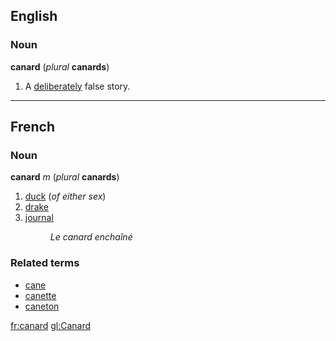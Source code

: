 ==English==
===Noun===
'''canard''' (''plural'' '''canards''')

#A [[deliberately]] false story.

----
==French==
===Noun===
'''canard''' ''m'' (''plural'' '''canards''')

#[[duck]] (''of either sex'')
#[[drake]]
#[[journal]]
#:''Le canard enchaîné''

===Related terms===
*[[cane#French|cane]]
*[[canette]]
*[[caneton]]

[[fr:canard]]
[[gl:Canard]]